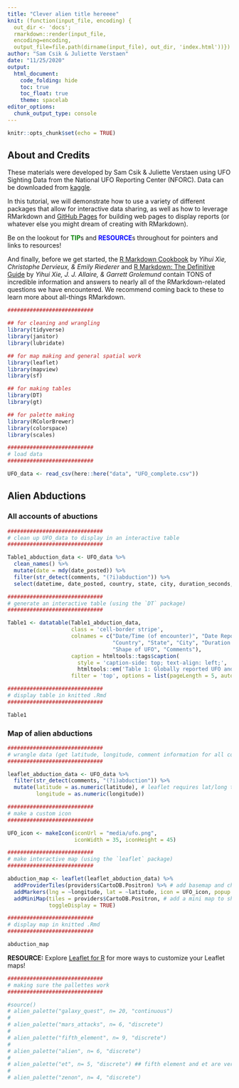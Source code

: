 ```yaml
---
title: "Clever alien title hereeee"
knit: (function(input_file, encoding) {
  out_dir <- 'docs';
  rmarkdown::render(input_file,
  encoding=encoding,
  output_file=file.path(dirname(input_file), out_dir, 'index.html'))})
author: "Sam Csik & Juliette Verstaen"
date: "11/25/2020"
output:
  html_document:
    code_folding: hide
    toc: true
    toc_float: true
    theme: spacelab
editor_options: 
  chunk_output_type: console
---
```


```r
knitr::opts_chunk$set(echo = TRUE)
```

## About and Credits

These materials were developed by Sam Csik & Juliette Verstaen using UFO Sighting Data from the National UFO Reporting  Center (NFORC). Data can be downloaded from [kaggle](https://www.kaggle.com/NUFORC/ufo-sightings).

In this tutorial, we will demonstrate how to use a variety of different packages that allow for interactive data sharing, as well as how to leverage RMarkdown and [GitHub Pages](https://pages.github.com/) for building web pages to display reports (or whatever else you might dream of creating with RMarkdown).

Be on the lookout for <span style="color: green;">**TIP**</span>s and <span style="color: blue;">**RESOURCE**</span>s throughout for pointers and links to resources!

And finally, before we get started, the [R Markdown Cookbook](https://bookdown.org/yihui/rmarkdown-cookbook/) by *Yihui Xie, Christophe Dervieux, & Emily Riederer* and [R Markdown: The Definitive Guide](https://bookdown.org/yihui/rmarkdown/) by *Yihui Xie, J. J. Allaire, & Garrett Grolemund* contain TONS of incredible information and answers to nearly all of the RMarkdown-related questions we have encountered. We recommend coming back to these to learn more about all-things RMarkdown.

```r
###########################

## for cleaning and wrangling
library(tidyverse)
library(janitor)
library(lubridate)

## for map making and general spatial work
library(leaflet)
library(mapview)
library(sf)

## for making tables
library(DT)
library(gt)

## for palette making
library(RColorBrewer)
library(colorspace)
library(scales)

###########################
# load data
###########################

UFO_data <- read_csv(here::here("data", "UFO_complete.csv"))
```

## Alien Abductions {.tabset}

### All accounts of abuctions 

```r
##############################
# clean up UFO_data to display in an interactive table
##############################

Table1_abduction_data <- UFO_data %>% 
  clean_names() %>% 
  mutate(date = mdy(date_posted)) %>% 
  filter(str_detect(comments, "(?i)abduction")) %>% 
  select(datetime, date_posted, country, state, city, duration_seconds, shape, comments)

##############################
# generate an interactive table (using the `DT` package) 
##############################

Table1 <- datatable(Table1_abduction_data,
                    class = 'cell-border stripe',
                    colnames = c("Date/Time (of encounter)", "Date Reported", 
                                 "Country", "State", "City", "Duration of Encounter (sec)", 
                                 "Shape of UFO", "Comments"),
                    caption = htmltools::tags$caption(
                      style = 'caption-side: top; text-align: left;', 
                      htmltools::em('Table 1: Globally reported UFO and extraterrestrial encounters.')),
                    filter = 'top', options = list(pageLength = 5, autoWidth = TRUE))

##############################
# display table in knitted .Rmd
##############################

Table1
```

### Map of alien abductions

```r
##############################
# wrangle data (get latitude, longitude, comment information for all comments mentioning "abduction")
##############################

leaflet_abduction_data <- UFO_data %>% 
  filter(str_detect(comments, "(?i)abduction")) %>% 
  mutate(latitude = as.numeric(latitude), # leaflet requires lat/long to be numeric values
         longitude = as.numeric(longitude))

###########################
# make a custom icon 
###########################

UFO_icon <- makeIcon(iconUrl = "media/ufo.png", 
                     iconWidth = 35, iconHeight = 45)

###########################
# make interactive map (using the `leaflet` package)
###########################

abduction_map <- leaflet(leaflet_abduction_data) %>% 
  addProviderTiles(providers$CartoDB.Positron) %>% # add basemap and choose style
  addMarkers(lng = ~longitude, lat = ~latitude, icon = UFO_icon, popup = ~ comments) %>% # add your icons
  addMiniMap(tiles = providers$CartoDB.Positron, # add a mini map to show zoom coverage
             toggleDisplay = TRUE)

###########################
# display map in knitted .Rmd
###########################

abduction_map
```

**RESOURCE:** Explore [Leaflet for R](https://rstudio.github.io/leaflet/) for more ways to customize your Leaflet maps!











```r
##############################
# making sure the pallettes work
##############################

#source()
# alien_palette("galaxy_quest", n= 20, "continuous")
# 
# alien_palette("mars_attacks", n= 6, "discrete")
# 
# alien_palette("fifth_element", n= 9, "discrete")
# 
# alien_palette("alien", n= 6, "discrete")
# 
# alien_palette("et", n= 5, "discrete") ## fifth element and et are very similar, probably cut one?
# 
# alien_palette("zenon", n= 4, "discrete") 

```

